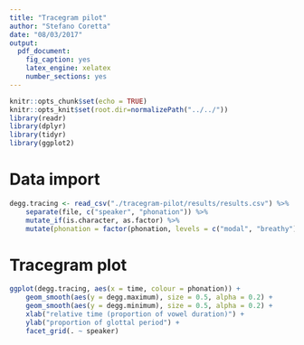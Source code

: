 ```yaml
---
title: "Tracegram pilot"
author: "Stefano Coretta"
date: "08/03/2017"
output: 
  pdf_document: 
    fig_caption: yes
    latex_engine: xelatex
    number_sections: yes
---
```


```r
knitr::opts_chunk$set(echo = TRUE)
knitr::opts_knit$set(root.dir=normalizePath("../../"))
library(readr)
library(dplyr)
library(tidyr)
library(ggplot2)
```

# Data import

```r
degg.tracing <- read_csv("./tracegram-pilot/results/results.csv") %>%
    separate(file, c("speaker", "phonation")) %>%
    mutate_if(is.character, as.factor) %>%
    mutate(phonation = factor(phonation, levels = c("modal", "breathy")))
```

# Tracegram plot

```r
ggplot(degg.tracing, aes(x = time, colour = phonation)) +
    geom_smooth(aes(y = degg.maximum), size = 0.5, alpha = 0.2) +
    geom_smooth(aes(y = degg.minimum), size = 0.5, alpha = 0.2) +
    xlab("relative time (proportion of vowel duration)") +
    ylab("proportion of glottal period") +
    facet_grid(. ~ speaker)
```
